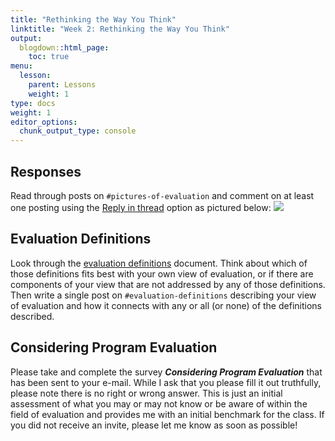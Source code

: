 ```yaml
---
title: "Rethinking the Way You Think"
linktitle: "Week 2: Rethinking the Way You Think"
output:
  blogdown::html_page:
    toc: true
menu:
  lesson:
    parent: Lessons
    weight: 1
type: docs
weight: 1
editor_options: 
  chunk_output_type: console
---
```


## Responses
Read through posts on `#pictures-of-evaluation` and comment on at least one posting using the [Reply in thread](https://slack.com/help/articles/115000769927-Use-threads-to-organize-discussions-){target="_blank"} option as pictured below: ![](/img/lesson/slack_pop_menu.png)

## Evaluation Definitions
Look through the [evaluation definitions](/handouts/Evaluation Definitions.pdf){target="_blank"} document.
Think about which of those definitions fits best with your own view of evaluation, or if there are components of your view that are not addressed by any of those definitions. Then write a single post on `#evaluation-definitions` describing your view of evaluation and how it connects with any or all (or none) of the definitions described.

## Considering Program Evaluation
Please take and complete the survey ***Considering Program Evaluation*** that has been sent to your e-mail. While I ask that you please fill it out truthfully, please note there is no right or wrong answer. This is just an initial assessment of what you may or may not know or be aware of within the field of evaluation and provides me with an initial benchmark for the class. If you did not receive an invite, please let me know as soon as possible!



